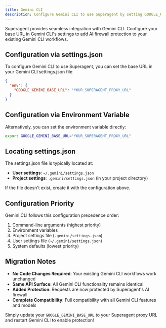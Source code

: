 ```yaml
---
title: Gemini CLI
description: Configure Gemini CLI to use Superagent by setting GOOGLE_GEMINI_BASE_URL in settings.json or environment variables
---
```


Superagent provides seamless integration with Gemini CLI. Configure your base URL in Gemini CLI's settings to add AI firewall protection to your existing Gemini CLI workflows.

## Configuration via settings.json

To configure Gemini CLI to use Superagent, you can set the base URL in your Gemini CLI settings.json file:

```json title="settings.json Configuration"
{
  "env": {
    "GOOGLE_GEMINI_BASE_URL": "YOUR_SUPERAGENT_PROXY_URL"
  }
}
```

## Configuration via Environment Variable

Alternatively, you can set the environment variable directly:

```bash title="Environment Variable Setup"
export GOOGLE_GEMINI_BASE_URL="YOUR_SUPERAGENT_PROXY_URL"
```

## Locating settings.json

The settings.json file is typically located at:

- **User settings**: `~/.gemini/settings.json`
- **Project settings**: `.gemini/settings.json` (in your project directory)

If the file doesn't exist, create it with the configuration above.

## Configuration Priority

Gemini CLI follows this configuration precedence order:
1. Command-line arguments (highest priority)
2. Environment variables
3. Project settings file (`.gemini/settings.json`)
4. User settings file (`~/.gemini/settings.json`)
5. System defaults (lowest priority)

## Migration Notes

- **No Code Changes Required**: Your existing Gemini CLI workflows work unchanged
- **Same API Surface**: All Gemini CLI functionality remains identical
- **Added Protection**: Requests are now protected by Superagent's AI firewall
- **Complete Compatibility**: Full compatibility with all Gemini CLI features and models

Simply update your `GOOGLE_GEMINI_BASE_URL` to your Superagent proxy URL and restart Gemini CLI to enable protection!